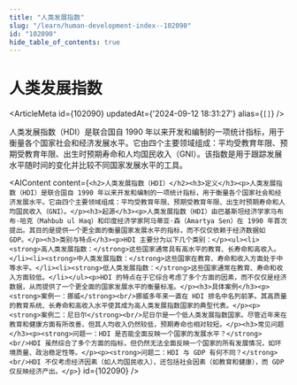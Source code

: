 ```yaml
---
title: "人类发展指数"
slug: "/learn/human-development-index--102090"
id: "102090"
hide_table_of_contents: true
---
```



# 人类发展指数

<ArticleMeta id={102090} updatedAt={'2024-09-12 18:31:27'} alias={`[]`} />
<div className='border-solid border-b border-t-0 my-4 border-[var(--ifm-color-gray-300)]' />

人类发展指数（HDI）是联合国自 1990 年以来开发和编制的一项统计指标，用于衡量各个国家社会和经济发展水平。它由四个主要领域组成：平均受教育年限、预期受教育年限、出生时预期寿命和人均国民收入（GNI）。该指数是用于跟踪发展水平随时间的变化并比较不同国家发展水平的工具。

<AIContent content={`<h2>人类发展指数（HDI）</h2><h3>定义</h3><p>人类发展指数（HDI）是联合国自 1990 年以来开发和编制的一项统计指标，用于衡量各个国家社会和经济发展水平。它由四个主要领域组成：平均受教育年限、预期受教育年限、出生时预期寿命和人均国民收入（GNI）。</p><h3>起源</h3><p>人类发展指数（HDI）由巴基斯坦经济学家马布布·哈克（Mahbub ul Haq）和印度经济学家阿马蒂亚·森（Amartya Sen）在 1990 年首次提出。其目的是提供一个更全面的衡量国家发展水平的指标，而不仅仅依赖于经济数据如 GDP。</p><h3>类别与特点</h3><p>HDI 主要分为以下几个类别：</p><ul><li><strong>高人类发展指数：</strong>这些国家通常具有高水平的教育、长寿命和高收入。</li><li><strong>中人类发展指数：</strong>这些国家在教育、寿命和收入方面处于中等水平。</li><li><strong>低人类发展指数：</strong>这些国家通常在教育、寿命和收入方面较低。</li></ul><p>HDI 的特点在于它综合考虑了多个方面的因素，而不仅仅是经济数据，从而提供了一个更全面的国家发展水平的衡量标准。</p><h3>具体案例</h3><p><strong>案例一：挪威</strong><br/>挪威多年来一直在 HDI 排名中名列前茅。其高质量的教育系统、长寿命和高收入水平使其成为高人类发展指数国家的典型代表。</p><p><strong>案例二：尼日尔</strong><br/>尼日尔是一个低人类发展指数国家。尽管近年来在教育和健康方面有所改善，但其人均收入仍然较低，预期寿命也相对较短。</p><h3>常见问题</h3><p><strong>问题一：HDI 是否能全面反映一个国家的发展水平？</strong><br/>HDI 虽然综合了多个方面的指标，但仍然无法全面反映一个国家的所有发展情况，如环境质量、政治稳定性等。</p><p><strong>问题二：HDI 与 GDP 有何不同？</strong><br/>HDI 不仅考虑经济因素（如人均国民收入），还包括社会因素（如教育和健康），而 GDP 仅反映经济产出。</p>`} id={102090} />
